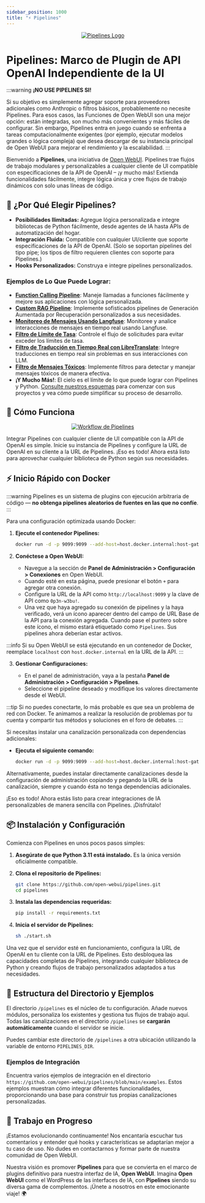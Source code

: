```yaml
---
sidebar_position: 1000
title: "⚡ Pipelines"
---
```





<TopBanners />



<p align="center">
  <a href="#">
    <img src="/images/pipelines/header.png" alt="Pipelines Logo" />
  </a>
</p>

# Pipelines: Marco de Plugin de API OpenAI Independiente de la UI

:::warning
**¡NO USE PIPELINES SI!**

Si su objetivo es simplemente agregar soporte para proveedores adicionales como Anthropic o filtros básicos, probablemente no necesite Pipelines. Para esos casos, las Funciones de Open WebUI son una mejor opción: están integradas, son mucho más convenientes y más fáciles de configurar. Sin embargo, Pipelines entra en juego cuando se enfrenta a tareas computacionalmente exigentes (por ejemplo, ejecutar modelos grandes o lógica compleja) que desea descargar de su instancia principal de Open WebUI para mejorar el rendimiento y la escalabilidad.
:::

Bienvenido a **Pipelines**, una iniciativa de [Open WebUI](https://github.com/open-webui). Pipelines trae flujos de trabajo modulares y personalizables a cualquier cliente de UI compatible con especificaciones de la API de OpenAI – ¡y mucho más! Extienda funcionalidades fácilmente, integre lógica única y cree flujos de trabajo dinámicos con solo unas líneas de código.

## 🚀 ¿Por Qué Elegir Pipelines?

- **Posibilidades Ilimitadas:** Agregue lógica personalizada e integre bibliotecas de Python fácilmente, desde agentes de IA hasta APIs de automatización del hogar.
- **Integración Fluida:** Compatible con cualquier UI/cliente que soporte especificaciones de la API de OpenAI. (Solo se soportan pipelines del tipo pipe; los tipos de filtro requieren clientes con soporte para Pipelines.)
- **Hooks Personalizados:** Construya e integre pipelines personalizados.

### Ejemplos de Lo Que Puede Lograr:

- [**Function Calling Pipeline**](https://github.com/open-webui/pipelines/blob/main/examples/filters/function_calling_filter_pipeline.py): Maneje llamadas a funciones fácilmente y mejore sus aplicaciones con lógica personalizada.
- [**Custom RAG Pipeline**](https://github.com/open-webui/pipelines/blob/main/examples/pipelines/rag/llamaindex_pipeline.py): Implemente sofisticados pipelines de Generación Aumentada por Recuperación personalizados a sus necesidades.
- [**Monitoreo de Mensajes Usando Langfuse**](https://github.com/open-webui/pipelines/blob/main/examples/filters/langfuse_filter_pipeline.py): Monitoree y analice interacciones de mensajes en tiempo real usando Langfuse.
- [**Filtro de Límite de Tasa**](https://github.com/open-webui/pipelines/blob/main/examples/filters/rate_limit_filter_pipeline.py): Controle el flujo de solicitudes para evitar exceder los límites de tasa.
- [**Filtro de Traducción en Tiempo Real con LibreTranslate**](https://github.com/open-webui/pipelines/blob/main/examples/filters/libretranslate_filter_pipeline.py): Integre traducciones en tiempo real sin problemas en sus interacciones con LLM.
- [**Filtro de Mensajes Tóxicos**](https://github.com/open-webui/pipelines/blob/main/examples/filters/detoxify_filter_pipeline.py): Implemente filtros para detectar y manejar mensajes tóxicos de manera efectiva.
- **¡Y Mucho Más!**: El cielo es el límite de lo que puede lograr con Pipelines y Python. [Consulte nuestros esquemas](https://github.com/open-webui/pipelines/blob/main/examples/scaffolds) para comenzar con sus proyectos y vea cómo puede simplificar su proceso de desarrollo.

## 🔧 Cómo Funciona

<p align="center">
  <a href="#">
    <img src="/images/pipelines/workflow.png" alt="Workflow de Pipelines" />
  </a>
</p>

Integrar Pipelines con cualquier cliente de UI compatible con la API de OpenAI es simple. Inicie su instancia de Pipelines y configure la URL de OpenAI en su cliente a la URL de Pipelines. ¡Eso es todo! Ahora está listo para aprovechar cualquier biblioteca de Python según sus necesidades.

## ⚡ Inicio Rápido con Docker

:::warning
Pipelines es un sistema de plugins con ejecución arbitraria de código — **no obtenga pipelines aleatorios de fuentes en las que no confíe**.
:::

Para una configuración optimizada usando Docker:

1. **Ejecute el contenedor Pipelines:**

   ```sh
   docker run -d -p 9099:9099 --add-host=host.docker.internal:host-gateway -v pipelines:/app/pipelines --name pipelines --restart always ghcr.io/open-webui/pipelines:main
   ```

2. **Conéctese a Open WebUI:**

   - Navegue a la sección de **Panel de Administración > Configuración > Conexiones** en Open WebUI.
   - Cuando esté en esta página, puede presionar el botón `+` para agregar otra conexión.
   - Configure la URL de la API como `http://localhost:9099` y la clave de API como `0p3n-w3bu!`.
   - Una vez que haya agregado su conexión de pipelines y la haya verificado, verá un ícono aparecer dentro del campo de URL Base de la API para la conexión agregada. Cuando pase el puntero sobre este ícono, el mismo estará etiquetado como `Pipelines`. Sus pipelines ahora deberían estar activos.

:::info
Si su Open WebUI se está ejecutando en un contenedor de Docker, reemplace `localhost` con `host.docker.internal` en la URL de la API.
:::

3. **Gestionar Configuraciones:**

   - En el panel de administración, vaya a la pestaña **Panel de Administración > Configuración > Pipelines**.
   - Seleccione el pipeline deseado y modifique los valores directamente desde el WebUI.

:::tip
Si no puedes conectarte, lo más probable es que sea un problema de red con Docker. Te animamos a realizar la resolución de problemas por tu cuenta y compartir tus métodos y soluciones en el foro de debates.
:::

Si necesitas instalar una canalización personalizada con dependencias adicionales:

- **Ejecuta el siguiente comando:**

  ```sh
  docker run -d -p 9099:9099 --add-host=host.docker.internal:host-gateway -e PIPELINES_URLS="https://github.com/open-webui/pipelines/blob/main/examples/filters/detoxify_filter_pipeline.py" -v pipelines:/app/pipelines --name pipelines --restart always ghcr.io/open-webui/pipelines:main
  ```

Alternativamente, puedes instalar directamente canalizaciones desde la configuración de administración copiando y pegando la URL de la canalización, siempre y cuando ésta no tenga dependencias adicionales.

¡Eso es todo! Ahora estás listo para crear integraciones de IA personalizables de manera sencilla con Pipelines. ¡Disfrútalo!

## 📦 Instalación y Configuración

Comienza con Pipelines en unos pocos pasos simples:

1. **Asegúrate de que Python 3.11 está instalado.** Es la única versión oficialmente compatible.
2. **Clona el repositorio de Pipelines:**

   ```sh
   git clone https://github.com/open-webui/pipelines.git
   cd pipelines
   ```

3. **Instala las dependencias requeridas:**

   ```sh
   pip install -r requirements.txt
   ```

4. **Inicia el servidor de Pipelines:**

   ```sh
   sh ./start.sh
   ```

Una vez que el servidor esté en funcionamiento, configura la URL de OpenAI en tu cliente con la URL de Pipelines. Esto desbloquea las capacidades completas de Pipelines, integrando cualquier biblioteca de Python y creando flujos de trabajo personalizados adaptados a tus necesidades.

## 📂 Estructura del Directorio y Ejemplos

El directorio `/pipelines` es el núcleo de tu configuración. Añade nuevos módulos, personaliza los existentes y gestiona tus flujos de trabajo aquí. Todas las canalizaciones en el directorio `/pipelines` se **cargarán automáticamente** cuando el servidor se inicie.

Puedes cambiar este directorio de `/pipelines` a otra ubicación utilizando la variable de entorno `PIPELINES_DIR`.

### Ejemplos de Integración

Encuentra varios ejemplos de integración en el directorio `https://github.com/open-webui/pipelines/blob/main/examples`. Estos ejemplos muestran cómo integrar diferentes funcionalidades, proporcionando una base para construir tus propias canalizaciones personalizadas.

## 🎉 Trabajo en Progreso

¡Estamos evolucionando continuamente! Nos encantaría escuchar tus comentarios y entender qué hooks y características se adaptarían mejor a tu caso de uso. No dudes en contactarnos y formar parte de nuestra comunidad de Open WebUI.

Nuestra visión es promover **Pipelines** para que se convierta en el marco de plugins definitivo para nuestra interfaz de IA, **Open WebUI**. Imagina **Open WebUI** como el WordPress de las interfaces de IA, con **Pipelines** siendo su diversa gama de complementos. ¡Únete a nosotros en este emocionante viaje! 🌍
